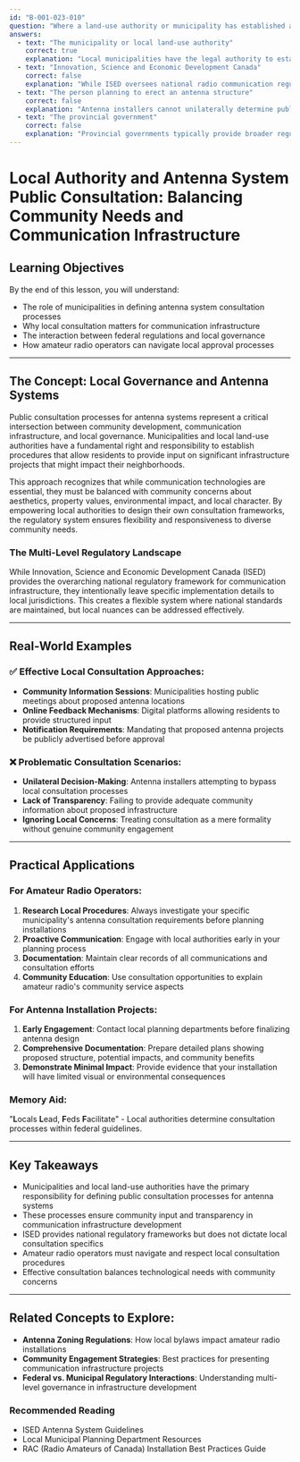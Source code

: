 ```yaml
---
id: "B-001-023-010"
question: "Where a land-use authority or municipality has established a public consultation process for antenna systems, who determines how public consultation should take place?"
answers:
  - text: "The municipality or local land-use authority"
    correct: true
    explanation: "Local municipalities have the legal authority to establish and define their own public consultation processes for antenna systems within their jurisdictional boundaries. This allows communities to create consultation procedures that reflect local concerns, community characteristics, and specific zoning regulations while balancing the need for communication infrastructure development."
  - text: "Innovation, Science and Economic Development Canada"
    correct: false
    explanation: "While ISED oversees national radio communication regulations, they do not dictate local public consultation procedures. Their role is to manage national spectrum allocation and technical standards, leaving local procedural details to municipal authorities."
  - text: "The person planning to erect an antenna structure"
    correct: false
    explanation: "Antenna installers cannot unilaterally determine public consultation processes. They must follow the specific procedures established by the local municipality or land-use authority, ensuring community input and transparency in infrastructure development."
  - text: "The provincial government"
    correct: false
    explanation: "Provincial governments typically provide broader regulatory frameworks, but specific local antenna consultation processes are determined at the municipal level, where local community dynamics and immediate land-use concerns are best understood."
---
```


# Local Authority and Antenna System Public Consultation: Balancing Community Needs and Communication Infrastructure

## Learning Objectives
By the end of this lesson, you will understand:
- The role of municipalities in defining antenna system consultation processes
- Why local consultation matters for communication infrastructure
- The interaction between federal regulations and local governance
- How amateur radio operators can navigate local approval processes

---

## The Concept: Local Governance and Antenna Systems

Public consultation processes for antenna systems represent a critical intersection between community development, communication infrastructure, and local governance. Municipalities and local land-use authorities have a fundamental right and responsibility to establish procedures that allow residents to provide input on significant infrastructure projects that might impact their neighborhoods.

This approach recognizes that while communication technologies are essential, they must be balanced with community concerns about aesthetics, property values, environmental impact, and local character. By empowering local authorities to design their own consultation frameworks, the regulatory system ensures flexibility and responsiveness to diverse community needs.

### The Multi-Level Regulatory Landscape

While Innovation, Science and Economic Development Canada (ISED) provides the overarching national regulatory framework for communication infrastructure, they intentionally leave specific implementation details to local jurisdictions. This creates a flexible system where national standards are maintained, but local nuances can be addressed effectively.

---

## Real-World Examples

### ✅ Effective Local Consultation Approaches:
- **Community Information Sessions**: Municipalities hosting public meetings about proposed antenna locations
- **Online Feedback Mechanisms**: Digital platforms allowing residents to provide structured input
- **Notification Requirements**: Mandating that proposed antenna projects be publicly advertised before approval

### ❌ Problematic Consultation Scenarios:
- **Unilateral Decision-Making**: Antenna installers attempting to bypass local consultation processes
- **Lack of Transparency**: Failing to provide adequate community information about proposed infrastructure
- **Ignoring Local Concerns**: Treating consultation as a mere formality without genuine community engagement

---

## Practical Applications

### For Amateur Radio Operators:
1. **Research Local Procedures**: Always investigate your specific municipality's antenna consultation requirements before planning installations
2. **Proactive Communication**: Engage with local authorities early in your planning process
3. **Documentation**: Maintain clear records of all communications and consultation efforts
4. **Community Education**: Use consultation opportunities to explain amateur radio's community service aspects

### For Antenna Installation Projects:
1. **Early Engagement**: Contact local planning departments before finalizing antenna design
2. **Comprehensive Documentation**: Prepare detailed plans showing proposed structure, potential impacts, and community benefits
3. **Demonstrate Minimal Impact**: Provide evidence that your installation will have limited visual or environmental consequences

### Memory Aid:
"**L**ocals **L**ead, **F**eds **F**acilitate" - Local authorities determine consultation processes within federal guidelines.

---

## Key Takeaways

- Municipalities and local land-use authorities have the primary responsibility for defining public consultation processes for antenna systems
- These processes ensure community input and transparency in communication infrastructure development
- ISED provides national regulatory frameworks but does not dictate local consultation specifics
- Amateur radio operators must navigate and respect local consultation procedures
- Effective consultation balances technological needs with community concerns

---

## Related Concepts to Explore:
- **Antenna Zoning Regulations**: How local bylaws impact amateur radio installations
- **Community Engagement Strategies**: Best practices for presenting communication infrastructure projects
- **Federal vs. Municipal Regulatory Interactions**: Understanding multi-level governance in infrastructure development

### Recommended Reading
- ISED Antenna System Guidelines
- Local Municipal Planning Department Resources
- RAC (Radio Amateurs of Canada) Installation Best Practices Guide